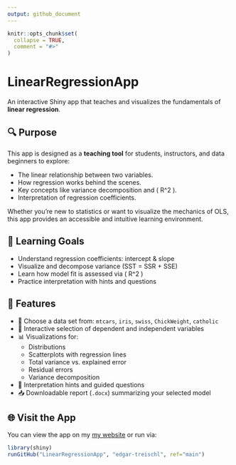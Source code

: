 ```yaml
---
output: github_document
---
```


<!-- README.md is generated from README.Rmd. Please edit that file -->

```r
knitr::opts_chunk$set(
  collapse = TRUE,
  comment = "#>"
)
```

# LinearRegressionApp

<!-- badges: start -->
<!-- badges: end -->


An interactive Shiny app that teaches and visualizes the fundamentals of **linear regression**.

## 🔍 Purpose

This app is designed as a **teaching tool** for students, instructors, and data beginners to explore:

- The linear relationship between two variables.
- How regression works behind the scenes.
- Key concepts like variance decomposition and \( R^2 \).
- Interpretation of regression coefficients.

Whether you're new to statistics or want to visualize the mechanics of OLS, this app provides an accessible and intuitive learning environment.


## 🧠 Learning Goals

- Understand regression coefficients: intercept & slope  
- Visualize and decompose variance (SST = SSR + SSE)  
- Learn how model fit is assessed via \( R^2 \)  
- Practice interpretation with hints and questions


## 🚀 Features

- 📁 Choose a data set from: `mtcars`, `iris`, `swiss`, `ChickWeight`, `catholic`
- 🧮 Interactive selection of dependent and independent variables
- 📊 Visualizations for:
  - Distributions
  - Scatterplots with regression lines
  - Total variance vs. explained error
  - Residual errors
  - Variance decomposition
- 🧠 Interpretation hints and guided questions
- 📥 Downloadable report (`.docx`) summarizing your selected model




## 🌐 Visit the App

You can view the app on my [my website](http://edgar-treischl.de/projects) or run via:

```r
library(shiny)
runGitHub("LinearRegressionApp", "edgar-treischl", ref="main")
```
